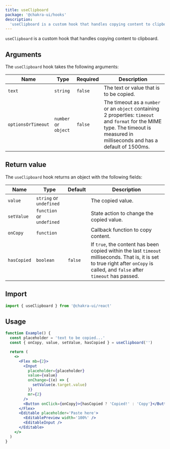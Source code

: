 ```yaml
---
title: useClipboard
package: '@chakra-ui/hooks'
description:
  'useClipboard is a custom hook that handles copying content to clipboard.'
---
```


`useClipboard` is a custom hook that handles copying content to clipboard.

## Arguments

The `useClipboard` hook takes the following arguments:

| Name               | Type                 | Required | Description                                                                                                                                                                      |
| ------------------ | -------------------- | -------- | -------------------------------------------------------------------------------------------------------------------------------------------------------------------------------- |
| `text`             | `string`             | `false`  | The text or value that is to be copied.                                                                                                                                          |
| `optionsOrTimeout` | `number` or `object` | `false`  | The timeout as a `number` or an `object` containing 2 properties: `timeout` and `format` for the MIME type. The timeout is measured in milliseconds and has a default of 1500ms. |

## Return value

The `useClipboard` hook returns an object with the following fields:

| Name        | Type                      | Default | Description                                                                                                                                                                       |
| ----------- | ------------------------- | ------- | --------------------------------------------------------------------------------------------------------------------------------------------------------------------------------- |
| `value`     | `string` or `undefined`   |         | The copied value.                                                                                                                                                                 |
| `setValue`  | `function` or `undefined` |         | State action to change the copied value.                                                                                                                                          |
| `onCopy`    | `function`                |         | Callback function to copy content.                                                                                                                                                |
| `hasCopied` | `boolean`                 | `false` | If `true`, the content has been copied within the last `timeout` milliseconds. That is, it is set to true right after `onCopy` is called, and `false` after `timeout` has passed. |

## Import

```js
import { useClipboard } from '@chakra-ui/react'
```

## Usage

```jsx
function Example() {
  const placeholder = 'text to be copied...'
  const { onCopy, value, setValue, hasCopied } = useClipboard('')

  return (
    <>
      <Flex mb={2}>
        <Input
          placeholder={placeholder}
          value={value}
          onChange={(e) => {
            setValue(e.target.value)
          }}
          mr={2}
        />
        <Button onClick={onCopy}>{hasCopied ? 'Copied!' : 'Copy'}</Button>
      </Flex>
      <Editable placeholder='Paste here'>
        <EditablePreview width='100%' />
        <EditableInput />
      </Editable>
    </>
  )
}
```
